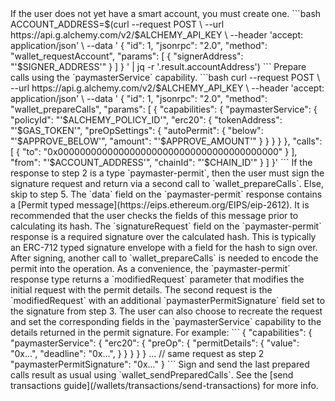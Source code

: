 <Steps>
  <Step title="(If Needed) Request Account">
    If the user does not yet have a smart account, you must create one.
```bash
  ACCOUNT_ADDRESS=$(curl --request POST \
  --url https://api.g.alchemy.com/v2/$ALCHEMY_API_KEY \
  --header 'accept: application/json' \
  --data '
{
  "id": 1,
  "jsonrpc": "2.0",
  "method": "wallet_requestAccount",
  "params": [
    { 
      "signerAddress": "'$SIGNER_ADDRESS'"
    }
  ]
}
' | jq -r '.result.accountAddress')
```
  </Step>
  <Step title="Initial Prepare Calls">
    Prepare calls using the `paymasterService` capability.
```bash
curl --request POST \
  --url https://api.g.alchemy.com/v2/$ALCHEMY_API_KEY \
  --header 'accept: application/json' \
  --data '
{
  "id": 1,
  "jsonrpc": "2.0",
  "method": "wallet_prepareCalls",
  "params": [
    {
      "capabilities": {
        "paymasterService": {
          "policyId": "'$ALCHEMY_POLICY_ID'",
          "erc20": {
            "tokenAddress": "'$GAS_TOKEN'",
            "preOpSettings": {
              "autoPermit": {
                "below": "'$APPROVE_BELOW'",
                "amount": "'$APPROVE_AMOUNT'"
              }
            }
          }
        }
      },
      "calls": [
        {
          "to": "0x0000000000000000000000000000000000000000"
        }
      ],
      "from": "'$ACCOUNT_ADDRESS'",
      "chainId": "'$CHAIN_ID'"
    }
  ]
}'
```
  </Step>
  <Step title="(If Needed) Sign Permit Request">
    If the response to step 2 is a type `paymaster-permit`, then the user must sign the signature request and return via a second call to `wallet_prepareCalls`. Else, skip to step 5.
    The `data` field on the `paymaster-permit` response contains a [Permit typed message](https://eips.ethereum.org/EIPS/eip-2612). It is recommended that the user
    checks the fields of this message prior to calculating its hash. The `signatureRequest` field on the `paymaster-permit` response is a required signature over the calculated
    hash. This is typically an ERC-712 typed signature envelope with a field for the hash to sign over.
  </Step>
  <Step title="(If Needed) Second Prepare Calls">
    After signing, another call to `wallet_prepareCalls` is needed to encode the permit into the operation. As a convenience, the `paymaster-permit` response type returns a `modifiedRequest`
    parameter that modifies the initial request with the permit details. The second request is the `modifiedRequest` with an additional `paymasterPermitSignature` field set to the
    signature from step 3. The user can also choose to recreate the request and set the corresponding fields in the `paymasterService` capability to the details returned in the permit signature.
    For example:
```
{
  "capabilities": {
    "paymasterService": {
      "erc20": {
        "preOp": {
          "permitDetails": {
            "value": "0x...",
            "deadline": "0x...",
          }
        }
      }
    }
  }
  ... // same request as step 2
  "paymasterPermitSignature": "0x..."
}
```
  </Step>
  <Step title="Sign & Send">
    Sign and send the last prepared calls result as usual using `wallet_sendPreparedCalls`. See the [send transactions guide](/wallets/transactions/send-transactions) for more info.
  </Step>
</Steps>

